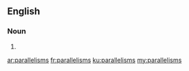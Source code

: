 ==English==

===Noun===
{{head|en|plural}}

# {{plural of|parallelism|lang=en}}

[[ar:parallelisms]]
[[fr:parallelisms]]
[[ku:parallelisms]]
[[my:parallelisms]]
